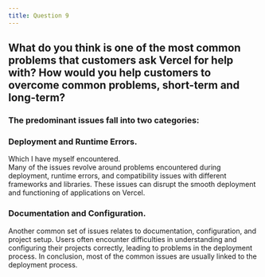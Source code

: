 ```yaml
---
title: Question 9
---
```


## What do you think is one of the most common problems that customers ask Vercel for help with? How would you help customers to overcome common problems, short-term and long-term?


### The predominant issues fall into two categories:

### Deployment and Runtime Errors.
 Which I have myself encountered.  
 Many of the issues revolve around problems encountered during deployment, runtime errors, and compatibility issues with different frameworks and libraries. These issues can disrupt the smooth deployment and functioning of applications on Vercel.

### Documentation and Configuration.
 Another common set of issues relates to documentation, configuration, and project setup. Users often encounter difficulties in understanding and configuring their projects correctly, leading to problems in the deployment process.
In conclusion, most of the common issues are usually linked to the deployment process.
